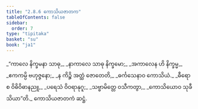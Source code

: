 ```yaml
---
title: "2.8.6 ကောသိယဇာတက"
tableOfContents: false
sidebar:
  order: 7
type: "tipitaka"
basket: "su"
book: "ja1"
---
```



<DynamicBreadcrumb />

<Division number="151" book="ja1">

<Paragraph number="585" type="verses" book="ja1">
_“ကာလေ နိက္ခမနာ သာဓု,_  
_နာကာလေ သာဓု နိက္ခမော;_  
_အကာလေန ဟိ နိက္ခမ္မ,_  
_ဧကကမ္ပိ ဗဟုဇ္ဇနော;_  
_န ကိဉ္စိ အတ္ထံ ဇောတေတိ,_  
_ဓင်္ကသေနာဝ ကောသိယံ._  

</Paragraph>

</Division>
<Division number="152" book="ja1">

<Paragraph number="586" type="verses" book="ja1">
_ဓီရော စ ဝိဓိဝိဓာနညူ,_  
_ပရေသံ ဝိဝရာနုဂူ;_  
_သဗ္ဗာမိတ္တေ ဝသီကတွာ,_  
_ကောသိယောဝ သုခီ သိယာ”တိ._  


</Paragraph>
</Division>

<Paragraph number="587" type="center" book="ja1">
ကောသိယဇာတကံ ဆဋ္ဌံ.
</Paragraph>